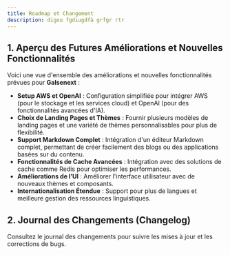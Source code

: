 ```yaml
---
title: Roadmap et Changement
description: digou fgdiugdfà grfgr rtr
---
```


## 1. Aperçu des Futures Améliorations et Nouvelles Fonctionnalités

Voici une vue d'ensemble des améliorations et nouvelles fonctionnalités prévues pour **Galsenext** :

- **Setup AWS et OpenAI** : Configuration simplifiée pour intégrer AWS (pour le stockage et les services cloud) et OpenAI (pour des fonctionnalités avancées d'IA).
- **Choix de Landing Pages et Thèmes** : Fournir plusieurs modèles de landing pages et une variété de thèmes personnalisables pour plus de flexibilité.
- **Support Markdown Complet** : Intégration d'un éditeur Markdown complet, permettant de créer facilement des blogs ou des applications basées sur du contenu.
- **Fonctionnalités de Cache Avancées** : Intégration avec des solutions de cache comme Redis pour optimiser les performances.
- **Améliorations de l’UI** : Améliorer l'interface utilisateur avec de nouveaux thèmes et composants.
- **Internationalisation Étendue** : Support pour plus de langues et meilleure gestion des ressources linguistiques.

## 2. Journal des Changements (Changelog)

Consultez le journal des changements pour suivre les mises à jour et les corrections de bugs.

